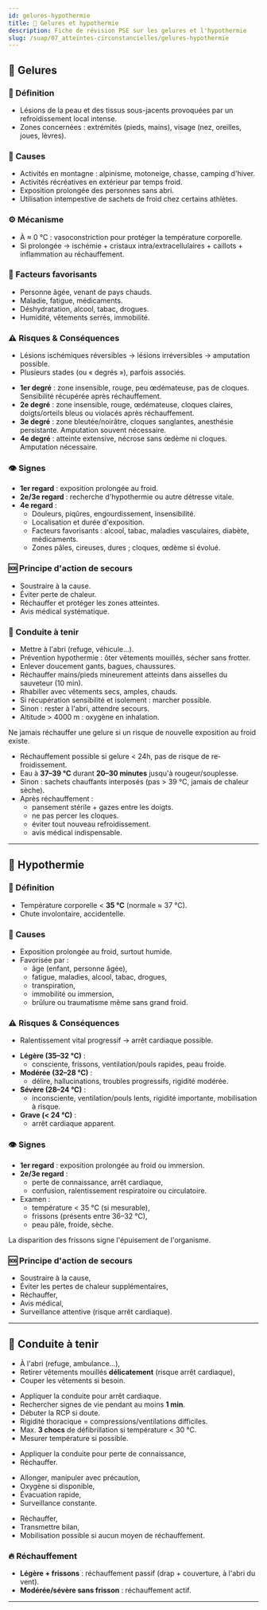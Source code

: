 ---
id: gelures-hypothermie
title: 🧊 Gelures et hypothermie
description: Fiche de révision PSE sur les gelures et l'hypothermie
slug: /suap/07_atteintes-circonstancielles/gelures-hypothermie
---


## 🧊 Gelures

### 🧠 Définition

- Lésions de la peau et des tissus sous-jacents provoquées par un refroidissement local intense.
- Zones concernées : extrémités (pieds, mains), visage (nez, oreilles, joues, lèvres).

### 📌 Causes

- Activités en montagne : alpinisme, motoneige, chasse, camping d'hiver.
- Activités récréatives en extérieur par temps froid.
- Exposition prolongée des personnes sans abri.
- Utilisation intempestive de sachets de froid chez certains athlètes.

### ⚙️ Mécanisme

- À ≈ 0 °C : vasoconstriction pour protéger la température corporelle.
- Si prolongée → ischémie + cristaux intra/extracellulaires + caillots + inflammation au réchauffement.

### 🧩 Facteurs favorisants

- Personne âgée, venant de pays chauds.
- Maladie, fatigue, médicaments.
- Déshydratation, alcool, tabac, drogues.
- Humidité, vêtements serrés, immobilité.

### ⚠️ Risques & Conséquences

- Lésions ischémiques réversibles → lésions irréversibles → amputation possible.
- Plusieurs stades (ou « degrés »), parfois associés.

<Tabs>
<TabItem value="degres" label="Degrés de gelures">

- **1er degré** : zone insensible, rouge, peu œdémateuse, pas de cloques. Sensibilité récupérée après réchauffement.
- **2e degré** : zone insensible, rouge, œdémateuse, cloques claires, doigts/orteils bleus ou violacés après réchauffement.
- **3e degré** : zone bleutée/noirâtre, cloques sanglantes, anesthésie persistante. Amputation souvent nécessaire.
- **4e degré** : atteinte extensive, nécrose sans œdème ni cloques. Amputation nécessaire.

</TabItem>
</Tabs>

### 👁️ Signes

- **1er regard** : exposition prolongée au froid.
- **2e/3e regard** : recherche d'hypothermie ou autre détresse vitale.
- **4e regard** :
  - Douleurs, piqûres, engourdissement, insensibilité.
  - Localisation et durée d'exposition.
  - Facteurs favorisants : alcool, tabac, maladies vasculaires, diabète, médicaments.
  - Zones pâles, cireuses, dures ; cloques, œdème si évolué.

### 🆘 Principe d'action de secours

- Soustraire à la cause.
- Éviter perte de chaleur.
- Réchauffer et protéger les zones atteintes.
- Avis médical systématique.

### 🛟 Conduite à tenir

- Mettre à l'abri (refuge, véhicule…).
- Prévention hypothermie : ôter vêtements mouillés, sécher sans frotter.
- Enlever doucement gants, bagues, chaussures.
- Réchauffer mains/pieds mineurement atteints dans aisselles du sauveteur (10 min).
- Rhabiller avec vêtements secs, amples, chauds.
- Si récupération sensibilité et isolement : marcher possible.
- Sinon : rester à l'abri, attendre secours.
- Altitude > 4000 m : oxygène en inhalation.

<Admonition type="warning">
Ne jamais réchauffer une gelure si un risque de nouvelle exposition au froid existe.
</Admonition>

<Tabs>
<TabItem value="rechauffement" label="Réchauffement en isolement">

- Réchauffement possible si gelure < 24h, pas de risque de re-froidissement.
- Eau à **37–39 °C** durant **20–30 minutes** jusqu'à rougeur/souplesse.
- Sinon : sachets chauffants interposés (pas > 39 °C, jamais de chaleur sèche).
- Après réchauffement :
  - pansement stérile + gazes entre les doigts.
  - ne pas percer les cloques.
  - éviter tout nouveau refroidissement.
  - avis médical indispensable.

</TabItem>
</Tabs>

---

## 🧊 Hypothermie

### 🧠 Définition

- Température corporelle < **35 °C** (normale ≈ 37 °C).
- Chute involontaire, accidentelle.

### 📌 Causes

- Exposition prolongée au froid, surtout humide.
- Favorisée par :
  - âge (enfant, personne âgée),
  - fatigue, maladies, alcool, tabac, drogues,
  - transpiration,
  - immobilité ou immersion,
  - brûlure ou traumatisme même sans grand froid.

### ⚠️ Risques & Conséquences

- Ralentissement vital progressif → arrêt cardiaque possible.

<Tabs>
<TabItem value="types" label="Types d'hypothermie">

- **Légère (35–32 °C)** :
  - consciente, frissons, ventilation/pouls rapides, peau froide.
- **Modérée (32–28 °C)** :
  - délire, hallucinations, troubles progressifs, rigidité modérée.
- **Sévère (28–24 °C)** :
  - inconsciente, ventilation/pouls lents, rigidité importante, mobilisation à risque.
- **Grave (< 24 °C)** :
  - arrêt cardiaque apparent.

</TabItem>
</Tabs>

### 👁️ Signes

- **1er regard** : exposition prolongée au froid ou immersion.
- **2e/3e regard** :
  - perte de connaissance, arrêt cardiaque,
  - confusion, ralentissement respiratoire ou circulatoire.
- Examen :
  - température < 35 °C (si mesurable),
  - frissons (présents entre 36–32 °C),
  - peau pâle, froide, sèche.

<Admonition type="note">
La disparition des frissons signe l'épuisement de l'organisme.
</Admonition>

### 🆘 Principe d'action de secours

- Soustraire à la cause,
- Éviter les pertes de chaleur supplémentaires,
- Réchauffer,
- Avis médical,
- Surveillance attentive (risque arrêt cardiaque).

---

## 🛟 Conduite à tenir

- À l'abri (refuge, ambulance…),
- Retirer vêtements mouillés **délicatement** (risque arrêt cardiaque),
- Couper les vêtements si besoin.

<Tabs>
<TabItem value="arret" label="Victime en arrêt cardiaque">

- Appliquer la conduite pour arrêt cardiaque.
- Rechercher signes de vie pendant au moins **1 min**.
- Débuter la RCP si doute.
- Rigidité thoracique = compressions/ventilations difficiles.
- Max. **3 chocs** de défibrillation si température < 30 °C.
- Mesurer température si possible.

</TabItem>
<TabItem value="inconsciente" label="Victime inconsciente et respiration lente">

- Appliquer la conduite pour perte de connaissance,
- Réchauffer.

</TabItem>
<TabItem value="moderée" label="Hypothermie modérée ou sévère">

- Allonger, manipuler avec précaution,
- Oxygène si disponible,
- Évacuation rapide,
- Surveillance constante.

</TabItem>
<TabItem value="legere" label="Hypothermie légère">

- Réchauffer,
- Transmettre bilan,
- Mobilisation possible si aucun moyen de réchauffement.

</TabItem>
</Tabs>

### 🔥 Réchauffement

- **Légère + frissons** : réchauffement passif (drap + couverture, à l'abri du vent).
- **Modérée/sévère sans frisson** : réchauffement actif.

---
